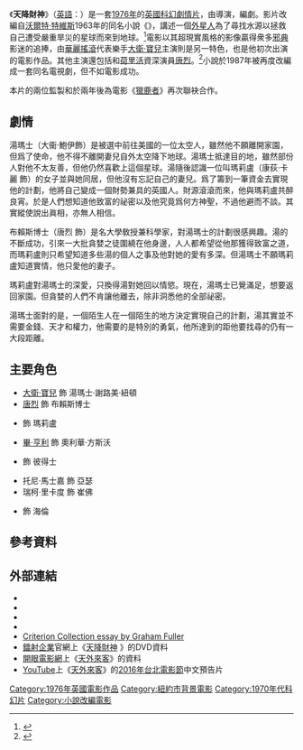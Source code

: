 {{noteTA
|T=zh-tw:天外來客 (1976年電影); zh-hk:天降財神 (1976年電影);
|G1=Movie
|G2=Show
|1=zh-tw:天外來客; zh-hk:天降財神;
}}

{{Infobox film
| name           = 天降財神
| original_name  = {{lang|en|''The Man Who Fell to Earth''}}
| image          = The Man Who Fell to Earth 1976 (HK version DVD cover).JPG
| alt            = 
| caption        = DVD封面
| director       = {{tsl|en|Nicolas Roeg|尼古拉斯·洛}}
| producer       = {{Plainlist|
* {{tsl|en|Michael Deeley|米高·狄里}}
* {{tsl|en|Barry Spikings|巴利·史派金}}
}}
| screenplay     = {{tsl|en|Paul Mayersberg|保羅·梅耶伯}}
| based on       = 
| starring       = {{Plainlist|
* [[大衛·寶兒|大衛·寶兒]]
* [[雷普·湯恩|唐烈]]
* {{tsl|en|Candy Clark|康荻·卡麗}}
* [[巴克·亨利|畢·亨利]]
* {{tsl|en|Bernie Casey|柏尼·凱西}}
}}
| music          = {{Plainlist|
* {{tsl|en|John Phillips (musician)|尊·菲臘士}}
* [[山下勉|山下勉]]
}}
| cinematography = {{tsl|en|Anthony B. Richmond|安東尼·瑞奇蒙}}
| editing        = {{tsl|en|Graeme Clifford|葛萊姆·克利夫}}
| studio         = British Lion Films
| distributor    = British Lion Films
| released       = {{Film date|df=y|1976|03|18}}
| runtime        = 138分鐘<!--Theatrical runtime: 137:40--><ref name=bbfc>{{cite web|title=''THE MAN WHO FELL TO EARTH'' (X)|url=http://www.bbfc.co.uk/releases/man-who-fell-earth-1970-1|work=[[British_Board_of_Film_Classification|British Board of Film Classification]]|date=13 February 1976|accessdate=27 May 2013|archive-date=2017-06-30|archive-url=https://web.archive.org/web/20170630061805/http://www.bbfc.co.uk/releases/man-who-fell-earth-1970-1|dead-url=no}}</ref>
| country        = {{UK}}
| language       = [[英語|英語]]
| budget         = {{USD|1,500,000}}<ref name="Deeley">Michael Deeley, ''Blade Runners, Deer Hunters and Blowing the Bloody Doors Off: My Life in Cult Movies'', Pegasus Books, 2009 p 116-127</ref>
| tw_name       = 天外來客
| hk_name       = 天降財神
}}
{{Portal box|電影|英國}}

《'''天降財神'''》（[[英語|英語]]：{{lang|en|''The Man Who Fell to Earth''}}）是一套[[1976年電影|1976年]]的[[英國電影|英國]][[科幻電影|科幻]][[劇情片|劇情片]]，由{{tsl|en|Nicolas Roeg|尼古拉斯·洛}}導演，{{tsl|en|Paul Mayersberg|保羅·梅耶伯}}編劇。影片改編自[[沃爾特·特維斯|沃爾特·特維斯]]1963年的同名小說《{{tsl|en|The Man Who Fell to Earth (novel)|天外來客 (小說)|-{天外}-來客}}》，講述一個[[外星生命|外星人]]為了尋找水源以拯救自己遭受嚴重旱災的星球而來到地球。<ref>{{cite news |publisher=Penn State University |work=Daily Collegian |title='Man who Fell' baffling |first=Leah |last=Rozen |url=http://digitalnewspapers.libraries.psu.edu/Default/Skins/BasicArch/Client.asp?Skin=BasicArch&&AppName=2&enter=true&BaseHref=DCG/1976/10/01&EntityId=Ar01201 |date=1 October 1976 |access-date=2019-10-28 |archive-url=https://web.archive.org/web/20161225020700/http://digitalnewspapers.libraries.psu.edu/Default/Skins/BasicArch/Client.asp?Skin=BasicArch&&AppName=2&enter=true&BaseHref=DCG%2F1976%2F10%2F01&EntityId=Ar01201 |archive-date=2016-12-25 |dead-url=yes }}</ref>電影以其超現實風格的影像贏得衆多[[邪典電影|邪典]]影迷的追捧，由[[華麗搖滾|華麗搖滾]]代表樂手[[大衛·寶兒|大衛·寶兒]]主演則是另一特色，也是他初次出演的電影作品。其他主演還包括{{tsl|en|Candy Clark|康荻·卡麗}}和[[荷里活|荷里活]]資深演員[[雷普·湯恩|唐烈]]。<ref>{{cite news |date=9 July 2008 |title=Olly Blackburn meets Nic Roeg |url=http://www.timeout.com/film/features/show-feature/5148/olly-blackburn-meets-nic-roeg.html |work=Time Out London |first=Olly |last=Blackburn |access-date=2016-12-17 |archive-url=https://web.archive.org/web/20121006094204/http://www.timeout.com/film/features/show-feature/5148/olly-blackburn-meets-nic-roeg.html |archive-date=2012-10-06 |dead-url=yes }}</ref>小說於1987年被再度改編成一套同名電視劇，但不如電影成功。

本片的兩位監製{{tsl|en|Michael Deeley|米高·狄里}}和{{tsl|en|Barry Spikings|巴利·史派金}}於兩年後為電影《[[獵鹿者|獵鹿者]]》再次聯袂合作。

== 劇情 ==
湯瑪士（大衞·鮑伊飾）是被選中前往美國的一位太空人，雖然他不願離開家園，但爲了使命，他不得不離開妻兒自外太空降下地球。湯瑪士抵達目的地，雖然部份人對他不太友善，但他仍然喜歡上這個星球。湯隨後認識一位叫瑪莉盧（康荻·卡麗 飾）的女子並與她同居，但他沒有忘記自己的妻兒。爲了籌到一筆資金去實現他的計劃，他將自己變成一個財勢兼具的英國人。財源滾滾而來，他與瑪莉盧共醉良宵。於是人們想知道他致富的祕密以及他究竟爲何方神聖，不過他避而不談。其實縱使說出眞相，亦無人相信。

布賴斯博士（唐烈 飾）是名大學敎授兼科學家，對湯瑪士的計劃很感興趣。湯的不斷成功，引來一大批貪婪之徒圍繞在他身邊，人人都希望從他那獲得致富之道，而瑪莉盧則只希望知道多些湯的個人之事及他對她的愛有多深。但湯瑪士不願瑪莉盧知道實情，他只愛他的妻子。

瑪莉盧對湯瑪士的深愛，只換得湯對她回以情慾。現在，湯瑪士已覺滿足，想要返回家園。但貪婪的人們不肯讓他離去，除非洞悉他的全部祕密。

湯瑪士面對的是，一個陌生人在一個陌生的地方決定實現自己的計劃，湯其實並不需要金錢、天才和權力，他需要的是特別的勇氣，他所達到的距他要找尋的仍有一大段距離。

== 主要角色 ==
* [[大衛·寶兒|大衛·寶兒]] 飾 湯瑪士·謝路美·紐頓
* [[雷普·湯恩|唐烈]] 飾 布賴斯博士
* {{tsl|en|Candy Clark|康荻·卡麗}} 飾 瑪莉盧
* [[巴克·亨利|畢·亨利]] 飾 奧利華·方斯沃
* {{tsl|en|Bernie Casey|柏尼·凱西}} 飾 彼得士
* 托尼·馬士嘉 飾 亞瑟
* 瑞柯·里卡度 飾 崔佛
* {{tsl|en|Adrienne La Russa|亞德蓮·拉茹莎}} 飾 海倫

== 參考資料 ==
{{Reflist}}

== 外部連結 ==
* {{IMDb title|0074851|天降財神}}
* {{amg title|31102|天降財神}}
* {{tcmdb title|82733|天降財神}}
* {{Rotten Tomatoes|man_who_fell_to_earth|天降財神}}
* [http://www.criterion.com/asp/release.asp?id=304&eid=436&section=essay Criterion Collection essay by Graham Fuller]{{Wayback|url=http://www.criterion.com/asp/release.asp?id=304&eid=436&section=essay |date=20070929105549 }} {{en}}
* [[鐳射企業|鐳射企業]]官網上《[http://www.panorama.com.hk/big5/catalog.php?category=all&pageno=0&keyword=%A4%D1%AD%B0%B0%AF%AB&catno=PANCD520884 天降財神] {{Wayback|url=http://www.panorama.com.hk/big5/catalog.php?category=all&pageno=0&keyword=%A4%D1%AD%B0%B0%AF%AB&catno=PANCD520884 |date=20190921105954 }}》的DVD資料 {{zh-hk}}
* [[開眼電影網|開眼電影網]]上《[http://app2.atmovies.com.tw/film/fMen00074851/ 天外來客]{{Wayback|url=http://app2.atmovies.com.tw/film/fMen00074851/ |date=20160114015521 }}》的資料 {{zh-tw}}
* [[YouTube|YouTube]]上《[https://www.youtube.com/watch?v=8xQmwLz9DaQ 天外來客]{{Wayback|url=https://www.youtube.com/watch?v=8xQmwLz9DaQ |date=20170202222902 }}》的[[2016年台北電影節|2016年台北電影節]]中文預告片 {{zh-tw}}

[[Category:1976年英國電影作品|Category:1976年英國電影作品]]
[[Category:紐約市背景電影|Category:紐約市背景電影]]
[[Category:1970年代科幻片|Category:1970年代科幻片]]
[[Category:小說改編電影|Category:小說改編電影]]